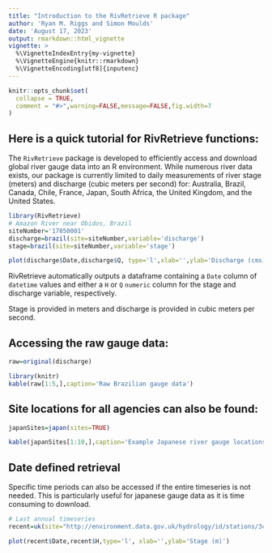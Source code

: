 ```yaml
---
title: "Introduction to the RivRetrieve R package"
author: 'Ryan M. Riggs and Simon Moulds'
date: 'August 17, 2023'
output: rmarkdown::html_vignette
vignette: >
  %\VignetteIndexEntry{my-vignette}
  %\VignetteEngine{knitr::rmarkdown}
  %\VignetteEncoding[utf8]{inputenc}
---
```


```r
knitr::opts_chunk$set(
  collapse = TRUE,
  comment = "#>",warning=FALSE,message=FALSE,fig.width=7
)
```
## Here is a quick tutorial for RivRetrieve functions:

The `RivRetrieve` package is developed to efficiently access and download global river gauge data into an R environment. While numerous river data exists, our package is currently limited to daily measurements of river stage (meters) and discharge (cubic meters per second) for: Australia, Brazil, Canada, Chile, France, Japan, South Africa, the United Kingdom, and the United States.
```r
library(RivRetrieve)
# Amazon River near Obidos, Brazil
siteNumber='17050001'
discharge=brazil(site=siteNumber,variable='discharge')
stage=brazil(site=siteNumber,variable='stage')

plot(discharge$Date,discharge$Q, type='l',xlab='',ylab='Discharge (cms)')
```

RivRetrieve automatically outputs a dataframe containing a `Date` column of `datetime` values and either a `H` or `Q` `numeric` column for the stage and discharge variable, respectively. 

Stage is provided in meters and discharge is provided in cubic meters per second.


## Accessing the raw gauge data:
```r
raw=original(discharge)
```
```r
library(knitr)
kable(raw[1:5,],caption='Raw Brazilian gauge data')
```

## Site locations for all agencies can also be found:
```r
japanSites=japan(sites=TRUE)
```
```r
kable(japanSites[1:10,],caption='Example Japanese river gauge locations')
```

## Date defined retrieval
Specific time periods can also be accessed if the entire timeseries is not needed. This is particularly useful for japanese gauge data as it is time consuming to download.
```r
# Last annual timeseries
recent=uk(site="http://environment.data.gov.uk/hydrology/id/stations/3c5cba29-2321-4289-a1fd-c355e135f4cb",variable='stage',start_date = '2023-01-01',end_date = '2023-12-31')

plot(recent$Date,recent$H,type='l', xlab='',ylab='Stage (m)')
```
